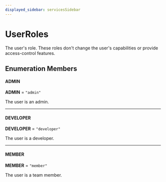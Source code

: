 ```yaml
---
displayed_sidebar: servicesSidebar
---
```



# UserRoles

The user's role. These roles don't change the user's capabilities or provide access-control features.

## Enumeration Members

#### ADMIN

 **ADMIN** = `"admin"`

The user is an admin.

___

#### DEVELOPER

 **DEVELOPER** = `"developer"`

The user is a developer.

___

#### MEMBER

 **MEMBER** = `"member"`

The user is a team member.
